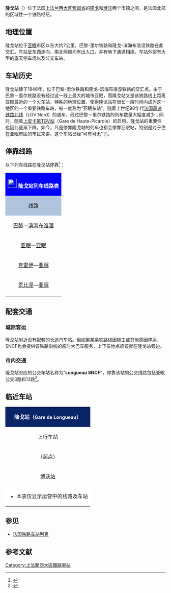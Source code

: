{{Infobox station
| name          =[[File:Sncf-logo.svg|32x32px]]隆戈站<br>Gare de Longueau
| type          = [[法国铁路|法国铁路]]
| image = File:Gare_de_Longueau_-_La_Halle.JPG
|image_caption = 隆戈站
| address       = {{FRA}}[[索姆省|索姆省]][[隆戈|隆戈]]
| latd          = 49
| latm          = 51
| lats          = 52
| latNS         = N
| longd         = 2
| longm         = 21
| longs         = 07
| longEW        = E
| operator = [[File:Sncf-logo.svg|32x32px]]
| coordinates_display = yes
| iso_region    = FR
| line          = 
* [[巴黎－里尔铁路|巴黎－里尔铁路]]
* [[隆戈－布洛涅铁路|隆戈－布洛涅铁路]] 
| platform      = 4
| tracks        = 8
| elevation = 31米
| opened        = 1846年6月20日
| rebuilt = 
| status = 使用中
| closed        = 
| passengers= 约45.3万人次<ref>{{Cite web|url=https://ressources.data.sncf.com/explore/dataset/frequentation-gares/?sort=voyageurs_2014&q=longueau|title=Fréquentation en gares|accessdate=2016-11-13|author=SNCF|date=|language=法语|publisher=SNCF Open Data}}</ref>
| pass_year= 2015年
| station_type = 客运车站，兼办货运业务
| connections = [[亚眠城市公共交通|亚眠城市公共交通]]
| route_map =
| map_locator   = 
| note =
}}

'''隆戈站'''（{{lang-fr|Gare de Longueau}}）位于法国[[上法兰西大区|上法兰西大区]][[索姆省|索姆省]]的[[隆戈_(索姆省)|隆戈]]和[[博沃|博沃]]两个市镇之间，是法国北部的区域性一个铁路枢纽。

==地理位置==

隆戈站位于[[亚眠|亚眠]]市区以东大约7公里，巴黎-里尔铁路和隆戈-滨海布洛涅铁路在此交汇。车站呈东西走向，南北两侧均有出入口，并有地下通道相连。车站外部有大型的露天停车场以及公交车站。

==车站历史==

隆戈站建于1846年，位于巴黎-里尔铁路和隆戈-滨海布洛涅铁路的交汇点。由于巴黎－里尔铁路没有经过这一线上最大的城市亚眠，而隆戈站又是该铁路线上距离亚眠最近的一个火车站，特殊的地理位置，使得隆戈站在很长一段时间内成为这一地区的一个重要铁路车站，被一度称为“亚眠东站”。随着上世纪90年代[[法国高速铁路北线|法国高速铁路北线]]（LGV Nord）的通车，经过巴黎－里尔铁路的列车数量大幅度减少；同时，随着[[上皮卡第TGV站|上皮卡第TGV站]]（Gare de Haute-Picardie）的启用，隆戈站的重要性也因此逐渐下降。如今，凡是停靠隆戈站的列车也都会停靠亚眠站，特别是对于住在亚眠市区的市民来讲，这个车站已经“可有可无”了。

== 停靠线路 ==

{{动态列表|最后更新时间：2016年4月13日。本章节内容仅供参考，不排除临时性的变更。欢迎修正和补充}}

以下列车线路在隆戈站停靠<ref>{{Cite web|url=http://www.sncf.com/fr/gare/horaires/longueau|title=隆戈站实时列车时刻表|accessdate=2016-04-13|author=SNCF|date=|language=法语|publisher=SNCF|archive-url=https://web.archive.org/web/20170412062050/http://www.sncf.com/fr/gare/horaires/longueau|archive-date=2017-04-12|dead-url=yes}}</ref>：

{| class="wikitable mw-collapsible" 
|colspan="5" style="background:#0000FF" align="center" |[[File:Sncf-logo.svg|28x28px]] <font color=#FFFFFF>'''隆戈站列车线路表'''</font>
|-
!style="background:#B0C4DE"| 线路
!style="background:#B0C4DE"|车种
!style="background:#B0C4DE"|上一站
!style="background:#B0C4DE"|下一站
!style="background:#B0C4DE"|大致运行频率{{noteTag|name=noteA}}
|-
|[[巴黎北站|巴黎]]—[[布洛涅城站|滨海布洛涅]]
| rowspan="2" align="center" |'''[[法国城际列车|INTERCITÉS]]'''
|[[巴黎北站|巴黎]]
|[[亚眠站|亚眠]]
|每天6趟左右
|-
|rowspan="2"|[[巴黎北站|亚眠]]—[[亚眠站|亚眠]]
|[[克雷伊站|克雷伊]]/[[圣瑞斯特昂绍塞站|圣瑞斯特昂绍塞]]
|[[亚眠站|亚眠]]
|每天5趟左右
|-
| rowspan="3" align="center"|'''[[法国大区列车|TER]]'''
|[[圣瑞斯特昂绍塞站|圣瑞斯特昂绍塞]]/[[努瓦河畔阿伊站|努瓦河畔阿伊]]
|[[亚眠站|亚眠]]
|每天9趟左右
|-
|[[克雷伊站|克雷伊]]—[[亚眠站|亚眠]]
|[[努瓦河畔阿伊站|努瓦河畔阿伊]]/[[博沃站|博沃]]
|[[亚眠站|亚眠]]
|每天6趟左右
|-
|[[贡比涅站|贡比涅]]—[[亚眠站|亚眠]]
|[[默赫伊站|默赫伊]]/[[博沃站|博沃]]
|[[亚眠站|亚眠]]
|每天7趟左右
|-
|colspan="5" style="background:#FFFFFF"|{{noteFoot|1=
{{noteTag|name=noteA|1=在本栏中，往返1次为"1趟"；除特别标明外，其数据仅工作日有效，周末及节假日列车数量可能会减少}}
}}
|}

==配套交通==

===城际客运===

隆戈站附近没有配套的长途汽车站。但如果某条铁路线因施工或其他原因停运，SNCF也会提供该铁路沿线的临时大巴车服务，上下车地点应该就在隆戈站旁边。

===市内交通===

隆戈站对应的公交车站名称为"'''Longueau SNCF'''"，停靠该站的公交线路包括亚眠公交3路和13路<ref>{{Cite web|url=http://www.ametis.fr/me-deplacer/mon-itineraire/telecharger-un-plan/|title=亚眠市区公交线路地图查询（下载）|accessdate=2016-04-13|author=ametis(亚眠城市公共交通公司)|date=|language=法语|publisher=ametis}}</ref>。

==临近车站==

{|class="wikitable mw-collapsible" style="margin: 0 auto; width:42em;"
|colspan="3"  style="background:#082567" align="center"|<font color=#FFFFFF>'''隆戈站（<span style="font-size:11pt;">Gare de Longueau</span>）'''</font>
|-
!上行车站
!线路
!下行车站
|-
|align="center" |（起点）
|align="center" |'''[[隆戈－布洛涅铁路|隆戈－布洛涅铁路]]'''
|align="center" |[[亚眠站|亚眠站]]
|-
|align="center" |[[博沃站|博沃站]]
|align="center" |'''[[巴黎－里尔铁路|巴黎－里尔铁路]]'''
|align="center" |[[杜尔站|杜尔站]]
|-
|colspan="3" style="background:#FFFFFF"|
*本表仅显示运营中的线路及车站
|}

==参见==
* [[法国铁路车站列表|法国铁路车站列表]]

== 参考文献 ==
{{Reflist}}

[[Category:上法蘭西大區鐵路車站|Category:上法蘭西大區鐵路車站]]